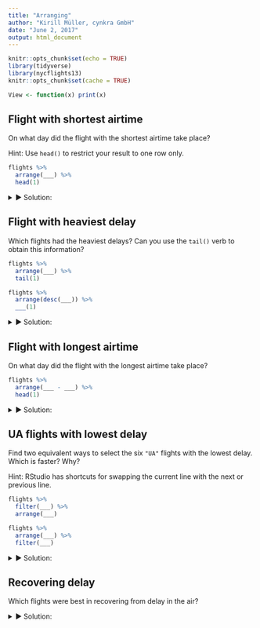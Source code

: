 ```yaml
---
title: "Arranging"
author: "Kirill Müller, cynkra GmbH"
date: "June 2, 2017"
output: html_document
---
```


```r
knitr::opts_chunk$set(echo = TRUE)
library(tidyverse)
library(nycflights13)
knitr::opts_chunk$set(cache = TRUE)

View <- function(x) print(x)
```

## Flight with shortest airtime

On what day did the flight with the shortest airtime take place?

Hint: Use `head()` to restrict your result to one row only.

```r
flights %>% 
  arrange(___) %>%
  head(1)
```

<details>
<summary>&#x25BA; Solution:</summary>
```r
flights %>% 
  arrange(air_time) %>%
  head(1)
```
</details>

## Flight with heaviest delay

Which flights had the heaviest delays? Can you use the `tail()` verb to obtain this information?

```r
flights %>% 
  arrange(___) %>%
  tail(1)

flights %>% 
  arrange(desc(___)) %>%
  ___(1)
```

<details>
<summary>&#x25BA; Solution:</summary>
```r
flights %>% 
  arrange(arr_delay) %>%
  tail(1)
```

Why doesn't this give the result we're looking for? Can we use a filter?

```r
flights %>% 
  filter(!is.na(arr_delay)) %>%
  arrange(arr_delay) %>%
  tail(1)
```

Or the pattern below?

```r
flights %>% 
  arrange(!is.na(arr_delay), arr_delay) %>%
  tail(1)
```

Usually it's easiest to sort in descending order:

```r
flights %>% 
  arrange(-arr_delay) %>%
  head(1)
```

```r
flights %>% 
  arrange(desc(arr_delay)) %>%
  head(1)
```
</details>

## Flight with longest airtime

On what day did the flight with the longest airtime take place?

```r
flights %>% 
  arrange(___ - ___) %>%
  head(1)
```

<details>
<summary>&#x25BA; Solution:</summary>
```r
flights %>% 
  arrange(desc(air_time)) %>%
  head(1)
```
</details>

## UA flights with lowest delay

Find two equivalent ways to select the six `"UA"` flights with the lowest delay. Which is faster? Why?

Hint: RStudio has shortcuts for swapping the current line with the next or previous line.

```r
flights %>%
  filter(___) %>%
  arrange(___)

flights %>%
  arrange(___) %>%
  filter(___)
```

<details>
<summary>&#x25BA; Solution:</summary>
If we filter first, fewer observations need to be sorted.

```r
flights %>% 
  filter(carrier == "UA") %>%
  arrange(arr_delay)
```


```r
flights %>% 
  arrange(arr_delay) %>%
  filter(carrier == "UA")
```
</details>

## Recovering delay

Which flights were best in recovering from delay in the air?

<details>
<summary>&#x25BA; Solution:</summary>
```r
flights %>% 
  arrange(dep_delay - arr_delay)
```
</details>
